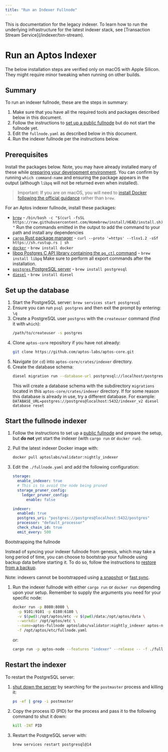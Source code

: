 ```yaml
---
title: "Run an Indexer Fullnode"
---
```


<Callout type="warning"> 
This is documentation for the legacy indexer. To learn how to run the underlying infrastructure for the latest indexer stack, see [Transaction Stream Service](/indexer/txn-stream).
</Callout>

# Run an Aptos Indexer

<Callout type="warning"> 
The below installation steps are verified only on macOS with Apple Silicon. They might require minor tweaking when running on other builds.
</Callout>

## Summary

To run an indexer fullnode, these are the steps in summary:

1. Make sure that you have all the required tools and packages described below in this document.
1. Follow the instructions to [set up a public fullnode](/nodes/full-node/verify-pfn.md) but do not start the fullnode yet.
1. Edit the `fullnode.yaml` as described below in this document.
1. Run the indexer fullnode per the instructions below.

## Prerequisites

Install the packages below. Note, you may have already installed many of these while [preparing your development environment](/guides/building-from-source). You can confirm by running `which command-name` and ensuring the package appears in the output (although `libpq` will not be returned even when installed).

> Important: If you are on macOS, you will need to [install Docker following the official guidance](https://docs.docker.com/desktop/install/mac-install/) rather than `brew`.

For an Aptos indexer fullnode, install these packages:

- [`brew`](https://brew.sh/) - `/bin/bash -c "$(curl -fsSL https://raw.githubusercontent.com/Homebrew/install/HEAD/install.sh)"` Run the commands emitted in the output to add the command to your path and install any dependencies
- [`cargo` Rust package manager](https://www.rust-lang.org/tools/install) - `curl --proto '=https' --tlsv1.2 -sSf https://sh.rustup.rs | sh`
- [`docker`](https://docs.docker.com/get-docker/) - `brew install docker`
- [libpq Postgres C API library containing the `pg_ctl` command](https://formulae.brew.sh/formula/libpq) - `brew install libpq`
  Make sure to perform all export commands after the installation.
- [`postgres` PostgreSQL server](https://www.postgresql.org/) - `brew install postgresql`
- [`diesel`](https://diesel.rs/) - `brew install diesel`

## Set up the database

1. Start the PostgreSQL server:
   `brew services start postgresql`
1. Ensure you can run `psql postgres` and then exit the prompt by entering: `\q`
1. Create a PostgreSQL user `postgres` with the `createuser` command (find it with `which`):
   ```bash
   /path/to/createuser -s postgres
   ```
1. Clone `aptos-core` repository if you have not already:
   ```bash
   git clone https://github.com/aptos-labs/aptos-core.git
   ```
1. Navigate (or `cd`) into `aptos-core/crates/indexer` directory.
1. Create the database schema:
   ```bash
   diesel migration run --database-url postgresql://localhost/postgres
   ```
   This will create a database schema with the subdirectory `migrations` located in this `aptos-core/crates/indexer` directory. If for some reason this database is already in use, try a different database. For example: `DATABASE_URL=postgres://postgres@localhost:5432/indexer_v2 diesel database reset`

## Start the fullnode indexer

1. Follow the instructions to set up a [public fullnode](/nodes/full-node/verify-pfn.md) and prepare the setup, but **do not** yet start the indexer (with `cargo run` or `docker run`).
1. Pull the latest indexer Docker image with:
   ```bash
   docker pull aptoslabs/validator:nightly_indexer
   ```
1. Edit the `./fullnode.yaml` and add the following configuration:

   ```yaml
   storage:
     enable_indexer: true
     # This is to avoid the node being pruned
     storage_pruner_config:
       ledger_pruner_config:
         enable: false

   indexer:
     enabled: true
     postgres_uri: "postgres://postgres@localhost:5432/postgres"
     processor: "default_processor"
     check_chain_id: true
     emit_every: 500
   ```

<Callout type="info"> 
Bootstrapping the fullnode

Instead of syncing your indexer fullnode from genesis, which may take a long period of time, you can choose to bootstrap your fullnode using backup data before starting it. To do so, follow the instructions to [restore from a backup](/nodes/full-node/aptos-db-restore.md).

Note: indexers cannot be bootstrapped using [a snapshot](/nodes/full-node/bootstrap-fullnode.md) or [fast sync](../../guides/state-sync.md#fast-syncing).
</Callout>

1. Run the indexer fullnode with either `cargo run` or `docker run` depending upon your setup. Remember to supply the arguments you need for your specific node:
   ```bash
   docker run -p 8080:8080 \
     -p 9101:9101 -p 6180:6180 \
     -v $(pwd):/opt/aptos/etc -v $(pwd)/data:/opt/aptos/data \
     --workdir /opt/aptos/etc \
     --name=aptos-fullnode aptoslabs/validator:nightly_indexer aptos-node \
     -f /opt/aptos/etc/fullnode.yaml
   ```
   or:
   ```bash
   cargo run -p aptos-node --features "indexer" --release -- -f ./fullnode.yaml
   ```

## Restart the indexer

To restart the PostgreSQL server:

1. [shut down the server](https://www.postgresql.org/docs/8.1/postmaster-shutdown.html) by searching for the `postmaster` process and killing it:

   ```bash
   ps -ef | grep -i postmaster
   ```

1. Copy the process ID (PID) for the process and pass it to the following command to shut it down:

   ```bash
   kill -INT PID
   ```

1. Restart the PostgreSQL server with:
   ```bash
   brew services restart postgresql@14
   ```
